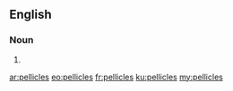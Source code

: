 ==English==

===Noun===
{{head|en}}

# {{plural of|pellicle}}

[[ar:pellicles]]
[[eo:pellicles]]
[[fr:pellicles]]
[[ku:pellicles]]
[[my:pellicles]]
